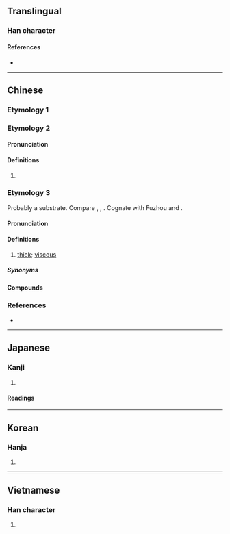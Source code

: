 {{also|傑}}
{{character info}}
==Translingual==

===Han character===
{{Han char|rn=75|rad=木|as=04|sn=8|four=40339|canj=DF|ids=⿱木灬}}

====References====
* {{Han ref|kx=0513.110|dkj=14498|dj=0899.070|hdz=21175.010|uh=6770}}

----

==Chinese==

===Etymology 1===
{{zh-see|傑}}

===Etymology 2===
{{zh-forms}}

====Pronunciation====
{{zh-pron
|m=jié
|c=git6
|cat=pn
}}

====Definitions====
{{zh-hanzi}}

# {{zh-used2|n}}
#:{{zh-x|w:zh:周杰倫\^周.^'''杰'''倫|{{w|Jay Chou|'''Jay''' Chou}}}}

===Etymology 3===
{{zh-forms|t2=傑|alt=結,竭}}
Probably a {{der|yue|qfa-tak}} substrate. Compare {{cog|za|gwd||viscous}}, {{cog|pcc|geg||viscous}}, {{cog|onb|kɔt⁸||viscous}}. Cognate with Fuzhou {{cog|cdo|𬇴|tr=gṳ̆k||viscous}} and {{cog|zhx-teo|𫀸|tr=geg8||viscous}}.

====Pronunciation====
{{zh-pron
|c=git6
|cat=a
}}

====Definitions====
{{zh-hanzi}}

# {{lb|zh|Cantonese}} [[thick]]; [[viscous]]
#: {{zh-x|啲 粥 好 杰|the congee is very '''viscous'''|C}}

=====Synonyms=====
{{zh-dial|稠}}

====Compounds====
{{zh-der|杰撻撻|杰粥}}

===References===
* {{R:twedu|A01883}}

----

==Japanese==

===Kanji===
{{ja-kanji|grade=|rs=木04}}

# {{rfdef|ja|sort=木04}}

====Readings====
{{ja-readings|goon=[[げち]] (gechi)|kanon=[[けつ]] (ketsu)|kun=[[すぐれる]] (sugureru)}}

----

==Korean==

===Hanja===
{{ko-hanja|hangeul=걸|eumhun=|rv=geol|mr=kŏl|y=kel}}

# {{rfdef|ko|sort=木04}}

----

==Vietnamese==

===Han character===
{{vi-readings|reading=kiệt|rs=木04}}

# {{rfdef|vi|sort=木04}}